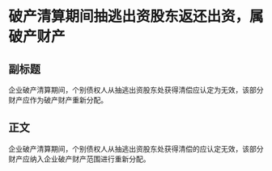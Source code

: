 # 破产清算期间抽逃出资股东返还出资，属破产财产
## 副标题
企业破产清算期间，个别债权人从抽逃出资股东处获得清偿应认定为无效，该部分财产应作为破产财产重新分配。
## 正文
企业破产清算期间，个别债权人从抽逃出资股东处获得清偿的应认定无效，该部分财产应纳入企业破产财产范围进行重新分配。